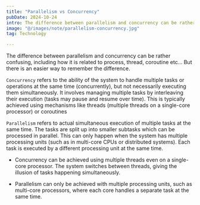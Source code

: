 ```yaml
---
title: "Parallelism vs Concurrency"
pubDate: 2024-10-24
intro: The difference between parallelism and concurrency can be rather confusing, including how it is related to process, thread, coroutine etc… But there is an easier way to remember the difference.
image: "@/images/note/parallelism-concurrency.jpg"
tag: Technology

---
```

The difference between parallelism and concurrency can be rather confusing, including how it is related to process, thread, coroutine etc… But there is an easier way to remember the difference.

`Concurrency` refers to the ability of the system to handle multiple tasks or operations at the same time (concurrently), but not necessarily executing them simultaneously. It involves managing multiple tasks by interleaving their execution (tasks may pause and resume over time). This is typically achieved using mechanisms like threads (multiple threads on a single-core processor) or coroutines

`Parallelism` refers to actual simultaneous execution of multiple tasks at the same time. The tasks are split up into smaller subtasks which can be processed in parallel. This can only happen when the system has multiple processing units (such as in multi-core CPUs or distributed systems). Each task is executed by a different processing unit at the same time.

- Concurrency can be achieved using multiple threads even on a single-core processor. The system switches between threads, giving the illusion of tasks happening simultaneously.

- Parallelism can only be achieved with multiple processing units, such as multi-core processors, where each core handles a separate task at the same time.